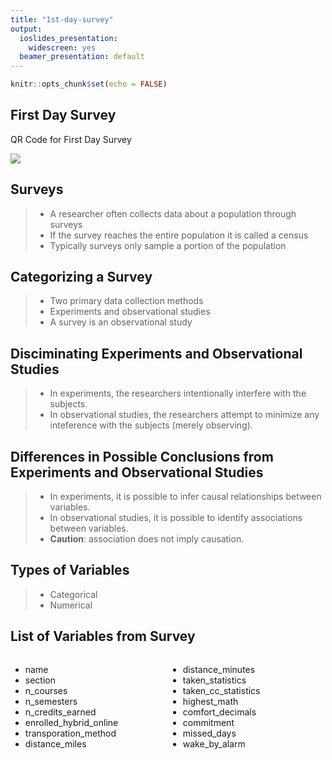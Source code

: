 ```yaml
---
title: "1st-day-survey"
output:
  ioslides_presentation:
    widescreen: yes
  beamer_presentation: default
---
```


```r
knitr::opts_chunk$set(echo = FALSE)
```

## First Day Survey

QR Code for First Day Survey

![](images/1st_day_survey_link.png)

## Surveys

  >- A researcher often collects data about a population through surveys
  >- If the survey reaches the entire population it is called a census
  >- Typically surveys only sample a portion of the population

## Categorizing a Survey 

  >- Two primary data collection methods
  >- Experiments and observational studies
  >- A survey is an observational study

## Disciminating Experiments and Observational Studies

  >- In experiments, the researchers intentionally interfere with the subjects.
  >- In observational studies, the researchers attempt to minimize any inteference with the subjects (merely observing).

## Differences in Possible Conclusions from Experiments and Observational Studies

  >- In experiments, it is possible to infer causal relationships between variables.
  >- In observational studies, it is possible to identify associations between variables.
  >- **Caution**: association does not imply causation.
  
## Types of Variables

  >- Categorical 
  >- Numerical

## List of Variables from Survey 

<div style="float: left; width: 50%;">

  - name
  - section
  - n_courses
  - n_semesters
  - n_credits_earned
  - enrolled_hybrid_online
  - transporation_method
  - distance_miles

  
</div>

<div style="float: right; width: 50%;">

  - distance_minutes
  - taken_statistics
  - taken_cc_statistics
  - highest_math
  - comfort_decimals
  - commitment
  - missed_days
  - wake_by_alarm

</div>
